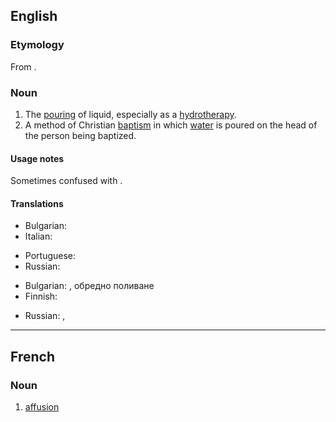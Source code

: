 ==English==
{{wikipedia}}

===Etymology===
From {{etyl|la|en}} {{m|la|affusio}}.

===Noun===
{{en-noun|~}}

# The [[pour]]ing of liquid, especially as a [[hydrotherapy]].
# A method of Christian [[baptism]] in which [[water]] is poured on the head of the person being baptized.

====Usage notes====
Sometimes confused with {{m|en|effusion||an outpouring of liquid}}.

====Translations====
{{trans-top|pouring of liquid}}
* Bulgarian: {{t|bg|обливане}}
* Italian: {{t|it|affusione|f}}
{{trans-mid}}
* Portuguese: {{t|pt|afusão|f}}
* Russian: {{t+|ru|облива́ние|n}}
{{trans-bottom}}

{{trans-top|a method of Christian baptism}}
* Bulgarian: {{t|bg|обливане}}, обредно поливане
* Finnish: {{t|fi|valelukaste}}
{{trans-mid}}
* Russian: {{t+|ru|окропле́ние|n}}, {{t|ru|[[опуска́ние]] [[в]] [[ку́пель]]|n}}
{{trans-bottom}}

----

==French==

===Noun===
{{fr-noun|f}}

# [[#English|affusion]]